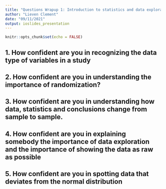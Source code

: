 ```yaml
---
title: "Questions Wrapup 1: Introduction to statistics and data exploration"
author: "Lieven Clement"
date: "09/11/2021"
output: ioslides_presentation
---
```


```r
knitr::opts_chunk$set(echo = FALSE)
```

## 1. How confident are you in recognizing the data type of variables in a study

## 2. How confident are you in understanding the importance of randomization?

## 3. How confident are you in understanding how data, statistics and conclusions change from sample to sample.

## 4. How confident are you in explaining somebody the importance of data exploration and the importance of showing the data as raw as possible

## 5. How confident are you in spotting data that deviates from the normal distribution

